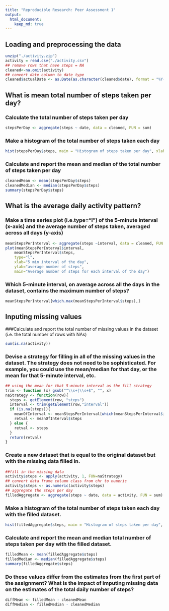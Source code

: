 ```yaml
---
title: "Reproducible Research: Peer Assessment 1"
output: 
  html_document:
    keep_md: true
---
```



## Loading and preprocessing the data

```r
unzip("./activity.zip")
activity = read.csv("./activity.csv")
## remove rows that have steps = NA
cleaned<-na.omit(activity)
## convert date column to date type
cleaned$actualDate <- as.Date(as.character(cleaned$date), format = "%Y-%m-%d")
```

## What is mean total number of steps taken per day?

### Calculate the total number of steps taken per day
```r
stepsPerDay <- aggregate(steps ~ date, data = cleaned, FUN = sum)
```
### Make a histogram of the total number of steps taken each day
```r
hist(stepsPerDay$steps, main = "Histogram of steps taken per day", xlab="Steps taken per day")
```

### Calculate and report the mean and median of the total number of steps taken per day
```r
cleanedMean <- mean(stepsPerDay$steps)
cleanedMedian <- median(stepsPerDay$steps)
summary(stepsPerDay$steps)
```

## What is the average daily activity pattern?

### Make a time series plot (i.e.type="l") of the 5-minute interval (x-axis) and the average number of steps taken, averaged across all days (y-axis)
```r
meanStepsPerInterval <- aggregate(steps ~interval, data = cleaned, FUN = mean)
plot(meanStepsPerInterval$interval,
    meanStepsPerInterval$steps,
    type="l",
    xlab="5 min interval of the day",
    ylab="average number of steps",
    main="Average number of steps for each interval of the day")
```

### Which 5-minute interval, on average across all the days in the dataset, contains the maximum number of steps?
```r
meanStepsPerInterval[which.max(meanStepsPerInterval$steps),]
```

## Inputing missing values

###Calculate and report the total number of missing values in the dataset (i.e. the total number of rows with NAs)
```r
sum(is.na(activity))
```

### Devise a strategy for filling in all of the missing values in the dataset. The strategy does not need to be sophisticated. For example, you could use the mean/median for that day, or the mean for that 5-minute interval, etc.
```r
## using the mean for that 5-minute interval as the fill strategy
trim <- function (x) gsub("^\\s+|\\s+$", "", x)
naStrategy <- function(row){
  steps <- getElement(row, "steps")
  interval <- trim(getElement(row,"interval"))
  if (is.na(steps)){
    meanOfInterval <- meanStepsPerInterval[which(meanStepsPerInterval$interval == interval),]
    retval <- meanOfInterval$steps
  } else {
    retval <- steps
  }
  return(retval)
}
```

### Create a new dataset that is equal to the original dataset but with the missing data filled in.
```r
##fill in the missing data
activity$steps <- apply(activity, 1, FUN=naStrategy)
## convert data frame column class from chr to numeric
activity$steps <- as.numeric(activity$steps)
## aggregate the steps per day
filledAggregate <- aggregate(steps ~ date, data = activity, FUN = sum)
```

### Make a histogram of the total number of steps taken each day with the filled dataset.
```r
hist(filledAggregate$steps, main = "Histogram of steps taken per day", xlab="Steps taken per day")
```

### Calculate and report the mean and median total number of steps taken per day with the filled dataset.
```r
filledMean <- mean(filledAggregate$steps)
filledMedian <- median(filledAggregate$steps)
summary(filledAggregate$steps)
```

### Do these values differ from the estimates from the first part of the assignment? What is the impact of imputing missing data on the estimates of the total daily number of steps?

```r
diffMean <- filledMean - cleanedMean
diffMedian <- filledMedian - cleanedMedian
```
